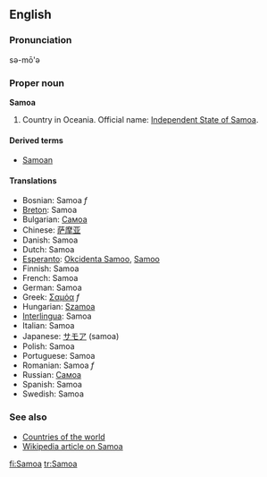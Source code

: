 ==English==
===Pronunciation===
sə-mō'ə

===Proper noun===
'''Samoa'''

# Country in Oceania. Official name: [[Independent State of Samoa]].

====Derived terms====
*[[Samoan]]

====Translations====
*Bosnian: Samoa ''f''
*[[Breton]]: Samoa
*Bulgarian: [[Самоа]]
*Chinese: [[萨摩亚]]
*Danish: Samoa
*Dutch: Samoa
*[[Esperanto]]: [[Okcidenta Samoo]], [[Samoo]]
*Finnish: Samoa
*French: Samoa
*German: Samoa
*Greek: [[Σαμόα]] ''f''
*Hungarian: [[Szamoa]]
*[[Interlingua]]: Samoa
*Italian: Samoa
*Japanese: [[サモア]] (samoa)
*Polish: Samoa
*Portuguese: Samoa
*Romanian: Samoa ''f''
*Russian: [[Самоа]]
*Spanish: Samoa
*Swedish: Samoa

===See also===
*[[Countries of the world]]
*[[w:Samoa|Wikipedia article on Samoa]]

[[fi:Samoa]]
[[tr:Samoa]]